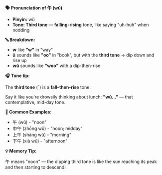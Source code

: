 **🗣️ Pronunciation of 午 (wǔ)**

- **Pinyin:** wǔ
- **Tone: Third tone** — **falling-rising** tone, like saying "uh-huh" when nodding

**🔤 Breakdown:**

- **w** like **"w"** in "way"
- **ǔ** sounds like **"oo"** in "book", but with the **third tone** → dip down and rise up
- **wǔ** sounds like **"woo"** with a dip-then-rise

**🎧 Tone tip:**

The **third tone** (ˇ) is a **fall–then-rise** tone:

Say it like you're drowsily thinking about lunch: **"wǔ..."** — that contemplative, mid-day tone.

**📝 Common Examples:**

- 午 (wǔ) - "noon"
- 中午 (zhōng wǔ) - "noon; midday"
- 上午 (shàng wǔ) - "morning"
- 下午 (xià wǔ) - "afternoon"

**💡 Memory Tip:**

午 means "noon" — the dipping third tone is like the sun reaching its peak and then starting to
descend!
